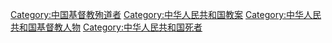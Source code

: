 [[Category:中国基督教殉道者|Category:中国基督教殉道者]]
[[Category:中华人民共和国教案|Category:中华人民共和国教案]]
[[Category:中华人民共和国基督教人物|Category:中华人民共和国基督教人物]]
[[Category:中华人民共和国死者|Category:中华人民共和国死者]]